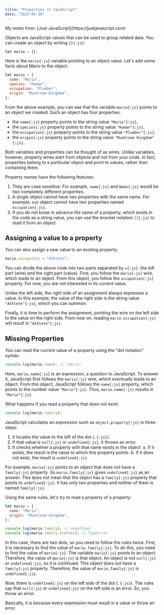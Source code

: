 ```yaml
---
title: "Properties in JavaScript"
date: "2023-04-29"
---
```


<div className="info-bar">
  My notes from: [Just JavaScript](https://justjavascript.com)
</div>

Objects are JavaScript values that can be used to group related data. You can create an object by writing `{}{:js}`:

```js
let mario = {};
```

Here is the `mario{:js}` variable pointing to an object value. Let's add some facts about Mario to the object:

```js
let mario = {
  name: "Mario",
  species: "Human",
  occupation: "Plumber",
  origin: "Mushroom Kingdom",
};
```

From the above example, you can see that the variable `mario{:js}` points to an object we created. Such an object has four properties:

- the `name{:js}` property points to the string value `"Mario"{:js}`,
- the `species{:js}` property points to the string value `"Human"{:js}`,
- the `occupation{:js}` property points to the string value `"Plumber"{:js}`,
- the `origin{:js}` property points to the string value `"Mushroom Kingdom"{:js}`.

Both variables and properties can be thought of as wires. Unlike variables, however, property wires start from objects and not from your code. In fact, properties belong to a particular object and point to values, rather than containing them.

Property names have the following features:

1. They are case sensitive. For example, `name{:js}` and `Name{:js}` would be two completely different properties.
2. A single object cannot have two properties with the same name. For example, our object cannot have two properties named `occupation{:js}`.
3. If you do not know in advance the name of a property, which exists in the code as a string value, you can use the bracket notation `[]{:js}` to read it from an object.

## Assigning a value to a property

You can also assign a new value to an existing property:

```js
mario.occupation = "Athlete";
```

You can divide the above code into two parts separated by `={:js}`: the left part (wire) and the right part (value). First, you follow the `mario{:js}` wire, which leads to an object. From this object, you follow the `occupation{:js}` property. For now, you are not interested in its current value.

Unlike the left side, the right side of an assignment always expresses a value. In this example, the value of the right side is the string value `"Athlete"{:js}`, which you can summon.

Finally, it is time to perform the assignment, pointing the wire on the left side to the value on the right side. From now on, reading `mario.occupation{:js}` will result in `"Athlete"{:js}`.

## Missing Properties

You can read the current value of a property using the "dot notation" syntax:

```js
console.log(mario.name); // "Mario"
```

Here, `mario.name{:js}` is an expression, a question to JavaScript. To answer it, JavaScript first follows the `mario{:js}` wire, which eventually leads to an object. From this object, JavaScript follows the `name{:js}` property, which points to the number value `"Mario"{:js}`. Thus, `mario.name{:js}` results in `"Mario"{:js}`.

What happens if you read a property that does not exist:

```js
console.log(mario.family);
```

JavaScript calculates an expression such as `object.property{:js}` in three steps:

1. It locates the value to the left of the dot (`.{:js}`).
2. If that value is `null{:js}` or `undefined{:js}`, it throws an error.
3. It checks whether a property with that name exists in the object:
   a. If it exists, the result is the value to which this property points.
   b. If it does not exist, the result is `undefined{:js}`.

For example, `mario{:js}` points to an object that does not have a `family{:js}` property. So `mario.family{:js}` gives `undefined{:js}` as an answer. This does not mean that the object has a `family{:js}` property that points to `undefined{:js}`. It has only two properties and neither of them is named `family{:js}`.

Using the same rules, let's try to read a property of a property:

```js
let mario = {
  name: "Mario",
  origin: "Mushroom Kingdom",
};

console.log(mario.family); // undefined
console.log(mario.family.brother); // TypeError
```

In this case, there are two dots, so you need to follow the rules twice. First, it is necessary to find the value of `mario.family{:js}`. To do this, you need to find the value of `mario{:js}`. The variable `mario{:js}` points to an object. Therefore, the value of `mario{:js}` is that object. An object is not `null{:js}` or `undefined{:js}`, so it is continued. This object does not have a `family{:js}` property. Therefore, the value of `mario.family{:js}` is `undefined{:js}`.

Now, there is `undefined{:js}` on the left side of the dot (`.{:js}`). The rules say that `null{:js}` or `undefined{:js}` on the left side is an error. So, you throw an error.

Basically, it is because every expression must result in a value or throw an error.
